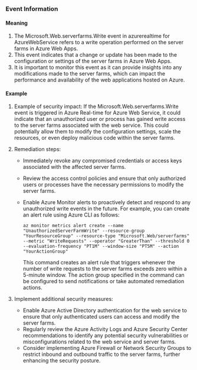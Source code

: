 
### Event Information

#### Meaning

1. The Microsoft.Web.serverfarms.Write event in azurerealtime for AzureWebService refers to a write operation performed on the server farms in Azure Web Apps.
2. This event indicates that a change or update has been made to the configuration or settings of the server farms in Azure Web Apps.
3. It is important to monitor this event as it can provide insights into any modifications made to the server farms, which can impact the performance and availability of the web applications hosted on Azure.

#### Example

1. Example of security impact: If the Microsoft.Web.serverfarms.Write event is triggered in Azure Real-time for Azure Web Service, it could indicate that an unauthorized user or process has gained write access to the server farms associated with the web service. This could potentially allow them to modify the configuration settings, scale the resources, or even deploy malicious code within the server farms.

2. Remediation steps:
   - Immediately revoke any compromised credentials or access keys associated with the affected server farms.
   - Review the access control policies and ensure that only authorized users or processes have the necessary permissions to modify the server farms.
   - Enable Azure Monitor alerts to proactively detect and respond to any unauthorized write events in the future. For example, you can create an alert rule using Azure CLI as follows:

     ```
     az monitor metrics alert create --name "UnauthorizedServerFarmWrite" --resource-group "YourResourceGroup" --resource-type "Microsoft.Web/serverfarms" --metric "WriteRequests" --operator "GreaterThan" --threshold 0 --evaluation-frequency "PT1M" --window-size "PT5M" --action "YourActionGroup"
     ```

     This command creates an alert rule that triggers whenever the number of write requests to the server farms exceeds zero within a 5-minute window. The action group specified in the command can be configured to send notifications or take automated remediation actions.

3. Implement additional security measures:
   - Enable Azure Active Directory authentication for the web service to ensure that only authenticated users can access and modify the server farms.
   - Regularly review the Azure Activity Logs and Azure Security Center recommendations to identify any potential security vulnerabilities or misconfigurations related to the web service and server farms.
   - Consider implementing Azure Firewall or Network Security Groups to restrict inbound and outbound traffic to the server farms, further enhancing the security posture.

